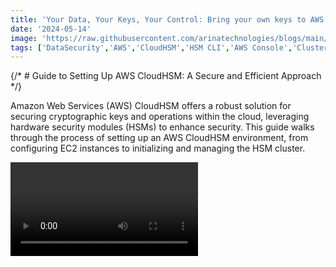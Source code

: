 ```yaml
---
title: 'Your Data, Your Keys, Your Control: Bring your own keys to AWS CloudHSM - Part 1'
date: '2024-05-14'
image: 'https://raw.githubusercontent.com/arinatechnologies/blogs/main/images/HSM%201.webp'
tags: ['DataSecurity','AWS','CloudHSM','HSM CLI','AWS Console','Cluster Configuration','VPC','Manage Keys','Crypto Operations']
---
```


{/* # Guide to Setting Up AWS CloudHSM: A Secure and Efficient Approach */}

Amazon Web Services (AWS) CloudHSM offers a robust solution for securing cryptographic keys and operations within the cloud, leveraging hardware security modules (HSMs) to enhance security. This guide walks through the process of setting up an AWS CloudHSM environment, from configuring EC2 instances to initializing and managing the HSM cluster.

<Video id="eWqvLaBWFvk" title="Your Data, Your Keys, Your Control: Bring your own keys to AWS CloudHSM - Part 1"/>

## Initial Setup: EC2 and CloudHSM Cluster
[CloudHSM Cluster](https://raw.githubusercontent.com/arinatechnologies/blogs/98348ce82c582656b8cab6708553a19f20bcffdc/images/hsm%20part%201/cloudhsm%20cluster%20creation%201.webp)
[CloudHSM Cluster](https://raw.githubusercontent.com/arinatechnologies/blogs/98348ce82c582656b8cab6708553a19f20bcffdc/images/hsm%20part%201/cloudhsm%20cluster%20creation%202.webp)
[CloudHSM Cluster](https://raw.githubusercontent.com/arinatechnologies/blogs/98348ce82c582656b8cab6708553a19f20bcffdc/images/hsm%20part%201/cloudhsm%20cluster%20creation%203.webp)
[CloudHSM Cluster](https://raw.githubusercontent.com/arinatechnologies/blogs/98348ce82c582656b8cab6708553a19f20bcffdc/images/hsm%20part%201/cloudhsm%20cluster%20creation%204.webp)

### EC2 Configuration
- **Instance Selection**: Start by provisioning an Amazon EC2 instance, choosing either a `t2.micro` or `t2.small` with Amazon Linux 2.
- **VPC Configuration**: Ensure that the EC2 instance is set up within the same Virtual Private Cloud (VPC) as the intended CloudHSM cluster to facilitate seamless connectivity.

### CloudHSM Cluster Creation
- **Access AWS Console**: Navigate to the CloudHSM section within the AWS Console and start the process by selecting "Create Cluster".
- **VPC and AZ Selection**: Choose the appropriate VPC and for simplicity in this setup, select only one Availability Zone (AZ), though typically two is recommended for better resilience.
- **Cluster Configuration**: After providing necessary configurations like backups and tags, create the cluster. Once created, the cluster status will initially show as Uninitialized.

## Initializing the CloudHSM Cluster

### Key Management
[Key Management](https://raw.githubusercontent.com/arinatechnologies/blogs/98348ce82c582656b8cab6708553a19f20bcffdc/images/hsm%20part%201/keymanagment%201.webp)
[Key Management](https://raw.githubusercontent.com/arinatechnologies/blogs/98348ce82c582656b8cab6708553a19f20bcffdc/images/hsm%20part%201/keymanagment%202.webp)
- **Generate Key Pair**: Before initializing, generate a new RSA key pair referred to as the customer key pair. This involves creating a private key and a corresponding self-signed certificate using OpenSSL commands.


### Cluster Initialization
[Initializing](https://raw.githubusercontent.com/arinatechnologies/blogs/98348ce82c582656b8cab6708553a19f20bcffdc/images/hsm%20part%201/cluster%20initi%201.webp)
[Initializing](https://raw.githubusercontent.com/arinatechnologies/blogs/98348ce82c582656b8cab6708553a19f20bcffdc/images/hsm%20part%201/cluster%20initi%202.webp)
- **CSR Process**: Navigate to the 'Initialize' action in the CloudHSM console and create an HSM instance in your cluster. You will need to download a Certificate Signing Request (CSR).
- **Sign CSR**: Use the previously generated private key to sign the CSR. This confirms your ownership of the HSM cluster.

```bash
openssl x509 -req -days 3652 -in <Cluster_ID>_ClusterCsr.csr \
    -CA customerCA.crt -CAkey customerCA.key -CAcreateserial \
    -out <Cluster_ID>_CustomerHsmCertificate.crt
```

### Upload Certificates
[Upload Certificates](https://raw.githubusercontent.com/arinatechnologies/blogs/98348ce82c582656b8cab6708553a19f20bcffdc/images/hsm%20part%201/upload%20certificate%201.webp)
- **Finalizing Initialization**: Back in the AWS CloudHSM console, upload the signed cluster certificate and your issuing certificate. After uploading, finalize the initialization.

## Activating the Cluster

Once initialized, configure the issuing certificate on each EC2 instance connecting to the cluster to enable the cluster's activation.

```bash
/opt/cloudhsm/bin/cloudhsm-cli interactive
cluster activate
```

## Configuring HSM CLI and User Management
[Configuring HSM CLI and User Management](https://raw.githubusercontent.com/arinatechnologies/blogs/98348ce82c582656b8cab6708553a19f20bcffdc/images/hsm%20part%201/configuring%20hsm%20cli%20and%20user%20management.webp)
[Configuring HSM CLI and User Management](https://raw.githubusercontent.com/arinatechnologies/blogs/98348ce82c582656b8cab6708553a19f20bcffdc/images/hsm%20part%201/configuring%20hsm%20cli%20and%20user%20managment.webp)

### HSM CLI Setup
[CLI Setup](https://raw.githubusercontent.com/arinatechnologies/blogs/98348ce82c582656b8cab6708553a19f20bcffdc/images/hsm%20part%201/hsm%20cli%20setup.webp)
- **Install CLI**: Download and install the CloudHSM CLI tools on your EC2 instance.

```bash
wget https://s3.amazonaws.com/cloudhsmv2-software/CloudHsmClient/EL7/cloudhsm-cli-latest.el7.x86_64.rpm
sudo yum install ./cloudhsm-cli-latest.el7.x86_64.rpm
```

### User Setup
- **Create Admin User**: Utilize the HSM CLI to create an admin user. Once the admin user is set up, log in and start managing the HSM cluster.

```bash
user create --username admin --role admin
login --username admin --role admin
```

### Crypto User Creation
- **Manage Keys and Crypto Operations**: Create crypto users (CUs) who will manage and use cryptographic keys. Each CU can create, delete, share, import, and export keys, and perform cryptographic operations like encryption and decryption.

## Conclusion

AWS CloudHSM provides a secure platform for cryptographic operations in the cloud. By following these detailed steps, you can set up your CloudHSM cluster, manage keys and users, and ensure high security and compliance with organizational standards. This setup not only enhances security but also provides a scalable solution for managing cryptographic keys and operations efficiently.
